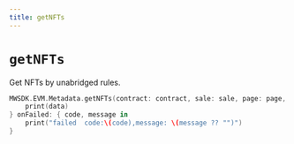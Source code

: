 ```yaml
---
title: getNFTs
---
```


# `getNFTs`
Get NFTs by unabridged rules.
```swift
MWSDK.EVM.Metadata.getNFTs(contract: contract, sale: sale, page: page, page_size: page_size, order: ["order_by":"price","desc":true], marketplace_address: marketplace_address, filter: [["filter_name" : "Rarity","filter_type":"enum","filter_value":["Common"]]]){ data in
    print(data)
} onFailed: { code, message in
    print("failed  code:\(code),message: \(message ?? "")")
}
```